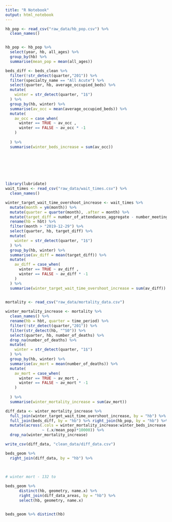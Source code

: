 ```yaml
---
title: "R Notebook"
output: html_notebook
---
```


```r
hb_pop <- read_csv("raw_data/hb_pop.csv") %>% 
  clean_names()


hb_pop <- hb_pop %>% 
  select(year, hb, all_ages) %>% 
  group_by(hb) %>% 
  summarise(mean_pop = mean(all_ages))

```



```r
beds_diff <- beds_clean %>% 
  filter(!str_detect(quarter,"201")) %>% 
  filter(specialty_name == "All Acute") %>% 
  select(quarter, hb, average_occupied_beds) %>% 
  mutate(
    winter = str_detect(quarter, "1$")
  ) %>% 
  group_by(hb, winter) %>% 
  summarise(av_occ = mean(average_occupied_beds)) %>%
  mutate(
    av_occ = case_when(
      winter == TRUE ~ av_occ ,
      winter == FALSE ~ av_occ * -1
    ) 
    
  ) %>% 
  summarise(winter_beds_increase = sum(av_occ))
  



  
  

```

```r
library(lubridate)
wait_times <- read_csv("raw_data/wait_times.csv") %>% 
  clean_names()

winter_target_wait_time_overshoot_increase <- wait_times %>% 
  mutate(month = ym(month)) %>% 
  mutate(quarter = quarter(month), .after = month) %>% 
  mutate(target_diff = number_of_attendances_aggregate - number_meeting_target_aggregate, .after = quarter) %>% 
  rename(hb = hbt) %>% 
  filter(month > "2019-12-29") %>% 
  select(quarter, hb, target_diff) %>% 
  mutate(
    winter = str_detect(quarter, "1$")
  ) %>% 
  group_by(hb, winter) %>% 
  summarise(av_diff = mean(target_diff)) %>%
  mutate(
    av_diff = case_when(
      winter == TRUE ~ av_diff ,
      winter == FALSE ~ av_diff * -1
    ) 
  ) %>% 
  summarise(winter_target_wait_time_overshoot_increase = sum(av_diff))
  
```

```r
mortality <- read_csv("raw_data/mortality_data.csv")
```

```r
winter_mortality_increase <- mortality %>% 
  clean_names() %>% 
  rename(hb = hbt, quarter = time_period) %>% 
  filter(!str_detect(quarter,"201")) %>% 
  filter(str_detect(hb, "^S0")) %>% 
  select(quarter, hb, number_of_deaths) %>% 
  drop_na(number_of_deaths) %>% 
  mutate(
    winter = str_detect(quarter, "1$")
  ) %>% 
  group_by(hb, winter) %>% 
  summarise(av_mort = mean(number_of_deaths)) %>%
  mutate(
    av_mort = case_when(
      winter == TRUE ~ av_mort ,
      winter == FALSE ~ av_mort * -1
    ) 
    
  ) %>% 
  summarise(winter_mortality_increase = sum(av_mort))

```

```r
diff_data <- winter_mortality_increase %>% 
  full_join(winter_target_wait_time_overshoot_increase, by = "hb") %>% 
  full_join(beds_diff, by = "hb") %>% right_join(hb_pop, by = "hb") %>% 
  mutate(across(.cols = winter_mortality_increase:winter_beds_increase,
                ~ (.x/mean_pop)*10000)) %>% 
  drop_na(winter_mortality_increase)

write_csv(diff_data, "clean_data/diff_data.csv")


```

```r
beds_geom %>%
  right_join(diff_data, by = "hb") %>% 
  
  
```

```r



# winter mort - 132 to 
```

```r
beds_geom %>%
      distinct(hb, geometry, name.x) %>%
      right_join(diff_data_areas, by = "hb") %>% 
      select(hb, geometry, name.x)


beds_geom %>% distinct(hb)

```

